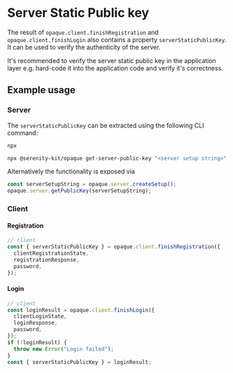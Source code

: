 # Server Static Public key

The result of `opaque.client.finishRegistration` and `opaque.client.finishLogin` also contains a property `serverStaticPublicKey`. It can be used to verify the authenticity of the server.

It's recommended to verify the server static public key in the application layer e.g. hard-code it into the application code and verify it's correctness.

## Example usage

### Server

The `serverStaticPublicKey` can be extracted using the following CLI command:

```sh
npx

npx @serenity-kit/opaque get-server-public-key "<server setup string>"
```

Alternatively the functionality is exposed via

```ts
const serverSetupString = opaque.server.createSetup();
opaque.server.getPublicKey(serverSetupString);
```

### Client

#### Registration

```ts
// client
const { serverStaticPublicKey } = opaque.client.finishRegistration({
  clientRegistrationState,
  registrationResponse,
  password,
});
```

#### Login

```ts
// client
const loginResult = opaque.client.finishLogin({
  clientLoginState,
  loginResponse,
  password,
});
if (!loginResult) {
  throw new Error("Login failed");
}
const { serverStaticPublicKey } = loginResult;
```
